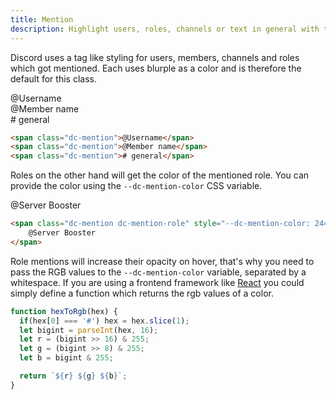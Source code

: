 ```yaml
---
title: Mention
description: Highlight users, roles, channels or text in general with the mention component.
---
```



Discord uses a tag like styling for users, members, channels and roles which got mentioned. Each uses blurple as a color
and is therefore the default for this class.

<CodePreview>
  <Row gap="0.5rem">
    <div>
      <Mention>@Username</Mention>
    </div>
    <div>
      <Mention>@Member name</Mention>
    </div>
    <div>
      <Mention># general</Mention>
    </div>
  </Row>
</CodePreview>

```html
<span class="dc-mention">@Username</span>
<span class="dc-mention">@Member name</span>
<span class="dc-mention"># general</span>
```


Roles on the other hand will get the color of the mentioned role. You can provide the color using the
`--dc-mention-color` CSS variable.

<CodePreview>
  <Mention role color='#f47fff'>@Server Booster</Mention>
</CodePreview>

```html
<span class="dc-mention dc-mention-role" style="--dc-mention-color: 244 127 255">
    @Server Booster
</span>
```

Role mentions will increase their opacity on hover, that's why you need to pass the RGB values to the
`--dc-mention-color` variable, separated by a whitespace. If you are using a frontend framework like [React](https://react.dev/) you could simply
define a function which returns the rgb values of a color.

```js
function hexToRgb(hex) {
  if(hex[0] === '#') hex = hex.slice(1);
  let bigint = parseInt(hex, 16);
  let r = (bigint >> 16) & 255;
  let g = (bigint >> 8) & 255;
  let b = bigint & 255;

  return `${r} ${g} ${b}`;
}
```
